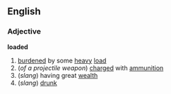 ==English==

===Adjective===
'''loaded'''
# [[burdened]] by some [[heavy]] [[load]]
#(''of a projectile weapon'') [[charged]] with [[ammunition]]
#(''slang'') having great [[wealth]]
#(''slang'') [[drunk]]